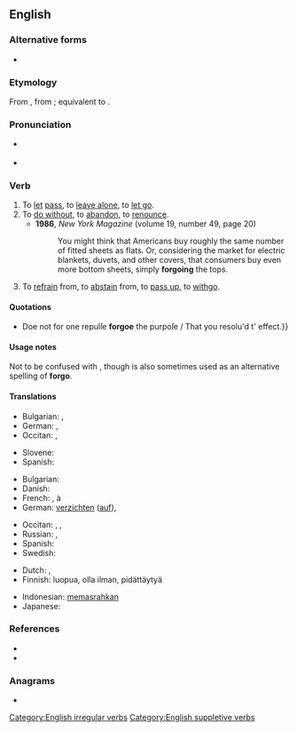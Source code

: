 {{also|forgó}}
==English==

===Alternative forms===
* {{alter|en|forego||proscribed}}

===Etymology===
From {{inh|en|enm|forgon|t=to go by, pass up}}, from {{inh|en|ang|forgān|t=to go away, forgo}}; equivalent to {{pre|en|for|go}}.

===Pronunciation===
* {{a|UK}} {{IPA|en|/fɔːˈɡəʊ/}}
* {{a|GA}} {{IPA|en|/fɔɹˈɡoʊ/}}

===Verb===
{{en-verb|forgoes|forgoing|forwent|forgone}} {{tlb|en|transitive}}

# To [[let]] [[pass]], to [[leave alone]], to [[let go]].
# To [[do without]], to [[abandon]], to [[renounce]].
#* '''1986''', ''New York Magazine'' (volume 19, number 49, page 20)
#*: You might think that Americans buy roughly the same number of fitted sheets as flats. Or, considering the market for electric blankets, duvets, and other covers, that consumers buy even more bottom sheets, simply '''forgoing''' the tops.
# To [[refrain]] from, to [[abstain]] from, to [[pass up]], to [[withgo]].
#: {{ux|en|I wouldn't '''forgo''' something, unless I'm convinced that it's detrimental in some way or another.}}

====Quotations====  
* {{RQ:Shakespeare Tempest|III|iii|page=13|passage={{...}}Doe not for one repulſe '''forgoe''' the purpoſe / That you resolu'd t' effect.}}

====Usage notes====
Not to be confused with {{m|en|forego||go before}}, though {{m|en|forego||do without}} is also sometimes used as an alternative spelling of '''forgo'''.

====Translations====
{{trans-top|to let pass}}
* Bulgarian: {{t|bg|отказвам се|sc=Cyrl}}, {{t+|bg|изоставям|sc=Cyrl}}
* German: {{t+|de|auslassen}}, {{t+|de|unterlassen}}
* Occitan: {{t|oc|renonciar}}, {{t+|oc|daissar}}
{{trans-mid}}
* Slovene: {{t|sl|odpovedati se čemu}}
* Spanish: {{t|es|pasar por alto}}
{{trans-bottom}}

{{trans-top|to do without}}
* Bulgarian: {{t|bg|минавам без|sc=Cyrl}}
* Danish: {{t|da|undvære}}
* French: {{t+|fr|se passer de}}, {{t+|fr|renoncer}} à
* German: [[verzichten]] ([[auf]]), {{t+|de|entsagen}}
{{trans-mid}}
* Occitan: {{t+|oc|abandonar}}, {{t|oc|deissar}}, {{t|oc|renonciar}}
* Russian: {{t+|ru|отка́зываться}}, {{t+|ru|возде́рживаться}}
* Spanish: {{t|es|dejar de lado}}
* Swedish: {{t|sv|avstå från}}
{{trans-bottom}}

{{checktrans-top}}
* Dutch: {{t|nl|laten voorbijgaan}}, {{t+|nl|passen}}
* Finnish: luopua, olla ilman, pidättäytyä
{{trans-mid}}
* Indonesian: [[pasrah|memasrahkan]]
* Japanese: {{t+|ja|諦める|tr=[[あきらめる]], akirameru}}
{{trans-bottom}}

===References===
* {{R:Century 1911}}
* {{R:Webster 1913}}

===Anagrams===
* {{anagrams|en|a=fgoor|go for}}

[[Category:English irregular verbs]]
[[Category:English suppletive verbs]]